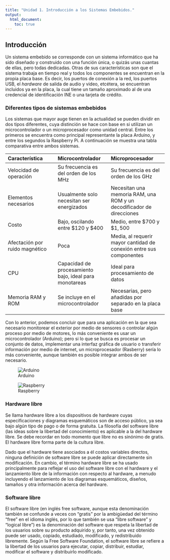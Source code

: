 ```yaml
---
title: "Unidad 1. Introducción a los Sistemas Embebidos."
output:
  html_document:
    toc: true
---
```


## Introducción

Un sistema embebido se corresponde con un sistema informático que ha sido diseñado y construido con una función única, o quizás unas cuantas de ellas, pero todas dedicadas. Otras de sus características son que el sistema trabaja en tiempo real y todos los componentes se encuentran en la propia placa base. Es decir, los puertos de conexión a la red, los puertos USB, el _hardware_ de salida de audio y video, etcétera, se encuentran incluidos ya en la placa, la cual tiene un tamaño aproximado al de una credencial de identificación INE o una tarjeta de crédito.

### Diferentes tipos de sistemas embebidos

Los sistemas que mayor auge tienen en la actualidad se pueden dividir en dos tipos diferentes, cuya distinción se hace con base en si utilizan un microcontrolador o un microprocesador como unidad central. Entre los primeros se encuentra como principal representante la placa Arduino, y entre los segundos la Raspberry Pi. A continuación se muestra una tabla comparativa entre ambos sistemas.

| Característica | Microcontrolador | Microprocesador | 
| :------------- | :-------------- | :--------------- |
| Velocidad de operación | Su frecuencia es del orden de los MHz | Su frecuencia es del orden de los GHz |
| Elementos necesarios | Usualmente solo necesitan ser energizados | Necesitan una memoria RAM, una ROM y un decodificador de direcciones |
| Costo | Bajo, oscilando entre $\$120$ y $\$400$ | Medio, entre $\$700$ y $\$1,500$ |
| Afectación por ruido magnético | Poca | Media, al requerir mayor cantidad de conexión entre sus componentes |
| CPU | Capacidad de procesamiento bajo, ideal para monotareas | Ideal para procesamiento de datos |
| Memoria RAM y ROM | Se incluye en el microcontrolador | Necesarias, pero añadidas por separado en la placa base |

Con lo anterior, podemos concluir que para una aplicación en la que sea necesario monitorear el exterior por medio de sensores o controlar algún proceso por medio de motores, lo más conveniente es usar un microcontrolador (Arduino); pero si lo que se busca es procesar un conjunto de datos, implementar una interfaz gráfica de usuario o transferir información por medio de internet, un microprocesador (Rasberry) sería lo más conveniente, aunque también es posible integrar ambos de ser necesario.

![Arduino](images/arduino.jpg)

![Raspberry](images/raspberrypi4.jpg)

### Hardware libre

Se llama hardware libre a los dispositivos de hardware cuyas especificaciones y diagramas esquemáticos son de acceso público, ya sea bajo algún tipo de pago o de forma gratuita. La filosofía del software libre (las ideas sobre la libertad del conocimiento) es aplicable a la del hardware libre. Se debe recordar en todo momento que libre no es sinónimo de gratis. El hardware libre forma parte de la cultura libre.

Dado que el hardware tiene asociados a él costos variables directos, ninguna definición de software libre se puede aplicar directamente sin modificación. En cambio, el término hardware libre se ha usado principalmente para reflejar el uso del software libre con el hardware y el lanzamiento libre de la información con respecto al hardware, a menudo incluyendo el lanzamiento de los diagramas esquemáticos, diseños, tamaños y otra información acerca del hardware.

### Software libre

El software libre (en inglés free software, aunque esta denominación también se confunde a veces con "gratis" por la ambigüedad del término "free" en el idioma inglés, por lo que también se usa "libre software" y "logical libre") es la denominación del software que respeta la libertad de los usuarios sobre su producto adquirido y, por tanto, una vez obtenido puede ser usado, copiado, estudiado, modificado, y redistribuido libremente. Según la Free Software Foundation, el software libre se refiere a la libertad de los usuarios para ejecutar, copiar, distribuir, estudiar, modificar el software y distribuirlo modificado.






